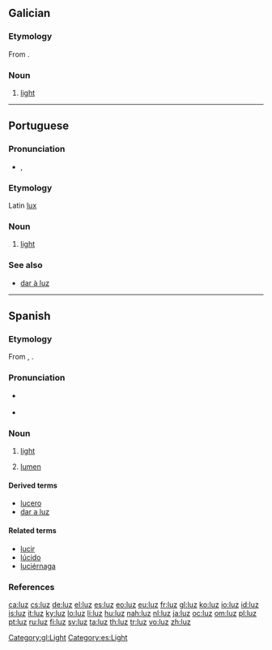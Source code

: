{{also|Luz}}
==Galician==

===Etymology===
From {{etyl|la|gl}} {{term|lux|lang=la}}.

===Noun===
{{gl-noun|f|luces}}

# [[light]]

[[Category:gl:Light]]

----

==Portuguese==

===Pronunciation===
* {{IPA|/luʃ/|lang=pt}}, {{IPA|/lus/|lang=pt}}

===Etymology===
Latin [[lux]]

===Noun===
{{pt-noun|f}}

# [[light]]

===See also===
* [[dar à luz]]

----

==Spanish==

===Etymology===
From {{etyl|la|es}} {{term|lux|lang=la}}, {{term|lucis|lang=la}}.

===Pronunciation===
* {{a|Castilian}} {{IPA|/luθ/|lang=es}}
* {{a|Others}} {{IPA|/lus/|lang=es}}

===Noun===
{{es-noun|f|pl=luces}}

# [[light]]
# {{anatomy|lang=es}} [[lumen]]

====Derived terms====
* [[lucero]] {{m}}
* [[dar a luz]]

====Related terms====
* [[lucir]]
* [[lúcido]]
* [[luciérnaga]] {{f}}

===References===
{{R:DRAE 2001}}

[[Category:es:Light]]

[[ca:luz]]
[[cs:luz]]
[[de:luz]]
[[el:luz]]
[[es:luz]]
[[eo:luz]]
[[eu:luz]]
[[fr:luz]]
[[gl:luz]]
[[ko:luz]]
[[io:luz]]
[[id:luz]]
[[is:luz]]
[[it:luz]]
[[ky:luz]]
[[lo:luz]]
[[li:luz]]
[[hu:luz]]
[[nah:luz]]
[[nl:luz]]
[[ja:luz]]
[[oc:luz]]
[[om:luz]]
[[pl:luz]]
[[pt:luz]]
[[ru:luz]]
[[fi:luz]]
[[sv:luz]]
[[ta:luz]]
[[th:luz]]
[[tr:luz]]
[[vo:luz]]
[[zh:luz]]